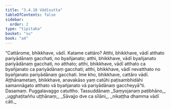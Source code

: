 ```yaml
---
title: "3.4.10 Vādīsutta"
tableOfContents: false
sidebar:
  order: 2
type: "tipitaka"
basket: "su"
book: "a4"
---
```



<DynamicBreadcrumb />

<Division number="140" book="a4" bookNo="15" page="455">

<Paragraph number="877" book="a4">
“Cattārome, bhikkhave, vādī. Katame cattāro? Atthi, bhikkhave, vādī atthato pariyādānaṃ gacchati, no byañjanato; atthi, bhikkhave, vādī byañjanato pariyādānaṃ gacchati, no atthato; atthi, bhikkhave, vādī atthato ca byañjanato ca pariyādānaṃ gacchati; atthi, bhikkhave, vādī nevatthato no byañjanato pariyādānaṃ gacchati. Ime kho, bhikkhave, cattāro vādī. Aṭṭhānametaṃ, bhikkhave, anavakāso yaṃ catūhi paṭisambhidāhi samannāgato atthato vā byañjanato vā pariyādānaṃ gaccheyyā”ti.

</Paragraph>
</Division>

<Paragraph number="878" type="center" book="a4">
Dasamaṃ.



</Paragraph>

<Paragraph number="879" type="center" book="a4">
Puggalavaggo catuttho.



</Paragraph>

<Paragraph number="880" type="center" book="a4">
Tassuddānaṃ


</Paragraph>

<Paragraph number="881" type="verses" book="a4">
_Saṃyojanaṃ paṭibhāno,_  
_ugghaṭitaññu uṭṭhānaṃ;_  
_Sāvajjo dve ca sīlāni,_  
_nikaṭṭha dhamma vādī cāti._
</Paragraph>